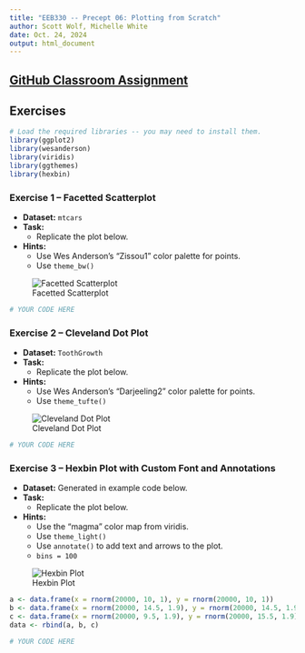 ```yaml
---
title: "EEB330 -- Precept 06: Plotting from Scratch"
author: Scott Wolf, Michelle White
date: Oct. 24, 2024
output: html_document
---
```


## [GitHub Classroom Assignment](https://classroom.github.com/a/LLiM-7jA)


## Exercises

```r
# Load the required libraries -- you may need to install them.
library(ggplot2)
library(wesanderson)
library(viridis)
library(ggthemes)
library(hexbin)
```


###  Exercise 1 -- Facetted Scatterplot
- **Dataset:** `mtcars`
- **Task:**
    * Replicate the plot below.

- **Hints:**
    * Use Wes Anderson's "Zissou1" color palette for points.
    * Use `theme_bw()`

![Facetted Scatterplot](exercise_1_scatterplot_facetted_by_cylinders.png)

```r
# YOUR CODE HERE
```


###  Exercise 2 -- Cleveland Dot Plot
- **Dataset:** `ToothGrowth`
- **Task:**
    * Replicate the plot below.

- **Hints:**
    * Use Wes Anderson's "Darjeeling2" color palette for points.
    * Use `theme_tufte()`

![Cleveland Dot Plot](exercise_2_cleveland_dot_plot.png)

```r
# YOUR CODE HERE
```


###  Exercise 3 -- Hexbin Plot with Custom Font and Annotations

- **Dataset:** Generated in example code below.
- **Task:**
    * Replicate the plot below.

- **Hints:**
    * Use the "magma" color map from viridis.
    * Use `theme_light()`
    * Use `annotate()` to add text and arrows to the plot.
    * `bins = 100`

![Hexbin Plot](exercise_3_hexbin_plot.png)

```r
a <- data.frame(x = rnorm(20000, 10, 1), y = rnorm(20000, 10, 1))
b <- data.frame(x = rnorm(20000, 14.5, 1.9), y = rnorm(20000, 14.5, 1.9))
c <- data.frame(x = rnorm(20000, 9.5, 1.9), y = rnorm(20000, 15.5, 1.9))
data <- rbind(a, b, c)
```

```r
# YOUR CODE HERE
```
